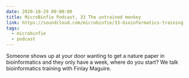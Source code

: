 ```yaml
---
date: 2020-10-29 00:00:00
title: MicroBinfie Podcast, 33 The untrained monkey
link: https://soundcloud.com/microbinfie/33-bioinformatics-training
tags:
  - microbinfie
  - podcast
---
```

Someone shows up at your door wanting to get a nature paper in
bioinformatics and they only have a week, where do you start? We talk
bioinformatics training with Finlay Maguire.

